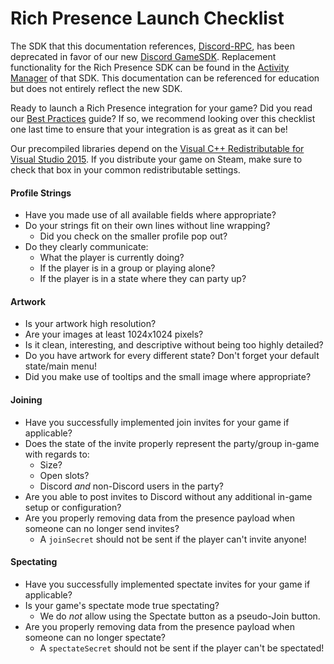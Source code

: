 
# Rich Presence Launch Checklist

<Alert type="danger">

The SDK that this documentation references, [Discord-RPC](https://github.com/discord/discord-rpc), has been deprecated in favor of our new [Discord GameSDK](#DOCS_GAME_SDK_SDK_STARTER_GUIDE/). Replacement functionality for the Rich Presence SDK can be found in the [Activity Manager](#DOCS_GAME_SDK_ACTIVITIES/) of that SDK. This documentation can be referenced for education but does not entirely reflect the new SDK.

</Alert>

Ready to launch a Rich Presence integration for your game? Did you read our [Best Practices](#DOCS_RICH_PRESENCE_BEST_PRACTICES/) guide? If so, we recommend looking over this checklist one last time to ensure that your integration is as great as it can be!

<Alert type="warn">

Our precompiled libraries depend on the [Visual C++ Redistributable for Visual Studio 2015](https://www.microsoft.com/en-us/download/details.aspx?id=48145). If you distribute your game on Steam, make sure to check that box in your common redistributable settings.

</Alert>

#### Profile Strings

- Have you made use of all available fields where appropriate?
- Do your strings fit on their own lines without line wrapping?
  - Did you check on the smaller profile pop out?
- Do they clearly communicate:
  - What the player is currently doing?
  - If the player is in a group or playing alone?
  - If the player is in a state where they can party up?

#### Artwork

- Is your artwork high resolution?
- Are your images at least 1024x1024 pixels?
- Is it clean, interesting, and descriptive without being too highly detailed?
- Do you have artwork for every different state? Don't forget your default state/main menu!
- Did you make use of tooltips and the small image where appropriate?

#### Joining

- Have you successfully implemented join invites for your game if applicable?
- Does the state of the invite properly represent the party/group in-game with regards to:
  - Size?
  - Open slots?
  - Discord _and_ non-Discord users in the party?
- Are you able to post invites to Discord without any additional in-game setup or configuration?
- Are you properly removing data from the presence payload when someone can no longer send invites?
  - A `joinSecret` should not be sent if the player can't invite anyone!

#### Spectating

- Have you successfully implemented spectate invites for your game if applicable?
- Is your game's spectate mode true spectating?
  - We do _not_ allow using the Spectate button as a pseudo-Join button.
- Are you properly removing data from the presence payload when someone can no longer spectate?
  - A `spectateSecret` should not be sent if the player can't be spectated!
